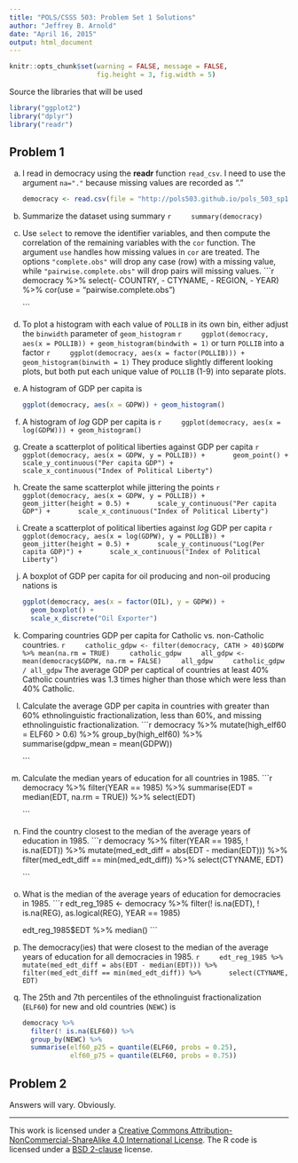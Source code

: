 ```yaml
---
title: "POLS/CSSS 503: Problem Set 1 Solutions"
author: "Jeffrey B. Arnold"
date: "April 16, 2015"
output: html_document
---
```

```r
knitr::opts_chunk$set(warning = FALSE, message = FALSE,
                      fig.height = 3, fig.width = 5)
```

Source the libraries that will be used

```r
library("ggplot2")
library("dplyr")
library("readr")
```

## Problem 1

a. I read in democracy using the **readr** function `read_csv`. I need to use the argument `na="."` because missing values are recorded as "."

	```r
	democracy <- read.csv(file = "http://pols503.github.io/pols_503_sp15/data/democracy.csv", na = ".", stringsAsFactors = FALSE)
	```

b. Summarize the dataset using summary
	```r
	summary(democracy)
	```

c. Use `select` to remove the identifier variables, and then compute the correlation of the remaining variables with the `cor` function. The argument `use` handles how missing values in `cor` are treated. The options `"complete.obs"` will drop any case (row) with a missing value, while `"pairwise.complete.obs"` will drop pairs will missing values. 
	```r
	democracy %>%
	  select(- COUNTRY, - CTYNAME, - REGION, - YEAR) %>%
	  cor(use = "pairwise.complete.obs")
	  
	```

d. To plot a histogram with each value of `POLLIB` in its own bin, either adjust the `binwidth` parameter of `geom_histogram`
	```r
	ggplot(democracy, aes(x = POLLIB)) + geom_histogram(bindwith = 1)
	```
	or turn `POLLIB` into a factor
	```r
	ggplot(democracy, aes(x = factor(POLLIB))) + geom_histogram(binwith = 1)
	```
  They produce slightly different looking plots, but both put each unique value of `POLLIB` (1-9) into separate plots.

e. A histogram of GDP per capita is

	```r
	ggplot(democracy, aes(x = GDPW)) + geom_histogram()
	```

f. A histogram of *log* GDP per capita is
	```r
	ggplot(democracy, aes(x = log(GDPW))) + geom_histogram()
	```

f. Create a scatterplot of political liberties against GDP per capita
	```r
	ggplot(democracy, aes(x = GDPW, y = POLLIB)) +
	  geom_point() +
	  scale_y_continuous("Per capita GDP") +
	  scale_x_continuous("Index of Political Liberty")
	```

h. Create the same scatterplot while jittering the points
	```r
	ggplot(democracy, aes(x = GDPW, y = POLLIB)) +
	  geom_jitter(height = 0.5) +
	  scale_y_continuous("Per capita GDP") +
	  scale_x_continuous("Index of Political Liberty")
	```

g. Create a scatterplot of political liberties against *log* GDP per capita
	```r
	ggplot(democracy, aes(x = log(GDPW), y = POLLIB)) +
	  geom_jitter(height = 0.5) +
	  scale_y_continuous("Log(Per capita GDP)") +
	  scale_x_continuous("Index of Political Liberty")
	```


i. A boxplot of GDP per capita for oil producing and non-oil producing nations is

	```r
	ggplot(democracy, aes(x = factor(OIL), y = GDPW)) +
	  geom_boxplot() + 
	  scale_x_discrete("Oil Exporter")
	
	```

j. Comparing countries GDP per capita for Catholic vs. non-Catholic countries.
	```r
	catholic_gdpw <- filter(democracy, CATH > 40)$GDPW %>% mean(na.rm = TRUE)
	catholic_gdpw
	all_gdpw <- mean(democracy$GDPW, na.rm = FALSE)
	all_gdpw
	catholic_gdpw / all_gdpw
	```
	The average GDP per captical of countries at least 40% Catholic countries was 1.3 times higher than those which were less than 40% Catholic.

k. Calculate the average GDP per capita in countries with greater than 60% ethnolinguistic fractionalization, less than 60%, and missing ethnolinguistic fractionalization.
	```r
	democracy %>%
	  mutate(high_elf60 = ELF60 > 0.6) %>%
	  group_by(high_elf60) %>%
	  summarise(gdpw_mean = mean(GDPW))
	
	```

l. Calculate the median years of education for all countries in 1985.
	```r
	democracy %>%
	  filter(YEAR == 1985) %>%
	  summarise(EDT = median(EDT, na.rm = TRUE)) %>%
	  select(EDT)
	
	```

l. Find the country closest to the median of the average years of education in 1985.
	```r
	democracy %>%
	  filter(YEAR == 1985, ! is.na(EDT)) %>%
	  mutate(med_edt_diff = abs(EDT - median(EDT))) %>%
	  filter(med_edt_diff == min(med_edt_diff)) %>%
	  select(CTYNAME, EDT)
	
	```

m. What is the median of the average years of education for democracies in 1985.
	```r
	edt_reg_1985 <-
	  democracy %>%
	  filter(! is.na(EDT),
	         ! is.na(REG),
	         as.logical(REG),
	         YEAR == 1985)
	
	edt_reg_1985$EDT %>% median()
	```

n. The democracy(ies) that were closest to the median of the average years of education for all democracies in 1985.
	```r
	edt_reg_1985 %>%
	  mutate(med_edt_diff = abs(EDT - median(EDT))) %>%
	  filter(med_edt_diff == min(med_edt_diff)) %>%
	  select(CTYNAME, EDT)
	```

o. The 25th and 7th percentiles of the ethnolinguist fractionalization (`ELF60`) for new 
   and old countries (`NEWC`) is
	
	```r
	democracy %>%
	  filter(! is.na(ELF60)) %>%
	  group_by(NEWC) %>%
	  summarise(elf60_p25 = quantile(ELF60, probs = 0.25),
	            elf60_p75 = quantile(ELF60, probs = 0.75))
	  
	```


## Problem 2

Answers will vary. Obviously.

* * * 

This work is licensed under a <a rel="license" href="http://creativecommons.org/licenses/by-nc-sa/4.0/">Creative Commons Attribution-NonCommercial-ShareAlike 4.0 International License</a>.
The R code is licensed under a <a rel="license" href="http://www.r-project.org/Licenses/BSD_2_clause ">BSD 2-clause</a> license.
